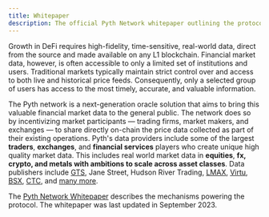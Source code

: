 ```yaml
---
title: Whitepaper
description: The official Pyth Network whitepaper outlining the protocol design, architecture, and economic model.
---
```


Growth in DeFi requires high-fidelity, time-sensitive, real-world data, direct from the source and made available on any L1 blockchain. Financial market data, however, is often accessible to only a limited set of institutions and users. Traditional markets typically maintain strict control over and access to both live and historical price feeds. Consequently, only a selected group of users has access to the most timely, accurate, and valuable information.

The Pyth network is a next-generation oracle solution that aims to bring this valuable financial market data to the general public. The network does so by incentivizing market participants — trading firms, market makers, and exchanges — to share directly on-chain the price data collected as part of their existing operations. Pyth's data providers include some of the largest **traders**, **exchanges**, and **financial services** players who create unique high quality market data. This includes real world market data in **equities**, **fx, crypto, and metals with ambitions to scale across asset classes**. Data publishers include [GTS](https://pythnetwork.medium.com/new-pyth-data-provider-gts-555c4d0e362b), Jane Street, Hudson River Trading, [LMAX](https://pythnetwork.medium.com/new-pyth-data-provider-lmax-dd05264d1a16), [Virtu](https://pythnetwork.medium.com/new-pyth-data-provider-virtu-financial-ed09143f44d5), [BSX](https://pythnetwork.medium.com/new-pyth-data-provider-the-bermuda-stock-exchange-ccf3c04bd430), [CTC](https://pythnetwork.medium.com/new-pyth-data-provider-chicago-trading-company-64a457340443), and [many more](https://pyth.network/publishers/).

The [Pyth Network Whitepaper](https://pyth.network/whitepaper) describes the mechanisms powering the protocol.
The whitepaper was last updated in September 2023.
